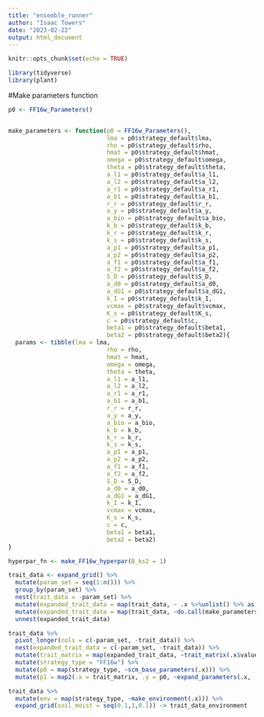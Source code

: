 ```yaml
---
title: "ensemble_runner"
author: "Isaac Towers"
date: "2023-02-22"
output: html_document
---
```


```r
knitr::opts_chunk$set(echo = TRUE)
```

```r
library(tidyverse)
library(plant)
```

#Make parameters function

```r
p0 <- FF16w_Parameters()


make_parameters <- function(p0 = FF16w_Parameters(),
                            lma = p0$strategy_default$lma,
                            rho = p0$strategy_default$rho,
                            hmat = p0$strategy_default$hmat,
                            omega = p0$strategy_default$omega,
                            theta = p0$strategy_default$theta,
                            a_l1 = p0$strategy_default$a_l1,
                            a_l2 = p0$strategy_default$a_l2,
                            a_r1 = p0$strategy_default$a_r1,
                            a_b1 = p0$strategy_default$a_b1,
                            r_r = p0$strategy_default$r_r,
                            a_y = p0$strategy_default$a_y,
                            a_bio = p0$strategy_default$a_bio,
                            k_b = p0$strategy_default$k_b,
                            k_r = p0$strategy_default$k_r,
                            k_s = p0$strategy_default$k_s,
                            a_p1 = p0$strategy_default$a_p1,
                            a_p2 = p0$strategy_default$a_p2,
                            a_f1 = p0$strategy_default$a_f1,
                            a_f2 = p0$strategy_default$a_f2,
                            S_D = p0$strategy_default$S_D,
                            a_d0 = p0$strategy_default$a_d0,
                            a_dG1 = p0$strategy_default$a_dG1,
                            k_I = p0$strategy_default$k_I,
                            vcmax = p0$strategy_default$vcmax,
                            K_s = p0$strategy_default$K_s,
                            c = p0$strategy_default$c,
                            beta1 = p0$strategy_default$beta1,
                            beta2 = p0$strategy_default$beta2){
  params <- tibble(lma = lma,
                            rho = rho,
                            hmat = hmat,
                            omega = omega,
                            theta = theta,
                            a_l1 = a_l1,
                            a_l2 = a_l2,
                            a_r1 = a_r1,
                            a_b1 = a_b1,
                            r_r = r_r,
                            a_y = a_y,
                            a_bio = a_bio,
                            k_b = k_b,
                            k_r = k_r,
                            k_s = k_s,
                            a_p1 = a_p1,
                            a_p2 = a_p2,
                            a_f1 = a_f1,
                            a_f2 = a_f2,
                            S_D = S_D,
                            a_d0 = a_d0,
                            a_dG1 = a_dG1,
                            k_I = k_I,
                            vcmax = vcmax,
                            K_s = K_s,
                            c = c,
                            beta1 = beta1,
                            beta2 = beta2)
}
```

```r
hyperpar_fn <- make_FF16w_hyperpar(B_ks2 = 1)
```


```r
trait_data <- expand_grid() %>%
  mutate(param_set = seq(1:n())) %>%
  group_by(param_set) %>%
  nest(trait_data = -param_set) %>% 
  mutate(expanded_trait_data = map(trait_data, ~ .x %>%unlist() %>% as.list())) %>%
  mutate(expanded_trait_data = map(trait_data, ~do.call(make_parameters, .x))) %>%
  unnest(expanded_trait_data)
```


```r
trait_data %>%
  pivot_longer(cols = c(-param_set, -trait_data)) %>%
  nest(expanded_trait_data = c(-param_set, -trait_data)) %>%
  mutate(trait_matrix = map(expanded_trait_data, ~trait_matrix(.x$value, .x$name))) %>%
  mutate(strategy_type = "FF16w") %>%
  mutate(p0 = map(strategy_type, ~scm_base_parameters(.x))) %>%
  mutate(p1 = map2(.x = trait_matrix, .y = p0, ~expand_parameters(.x, .y, hyperpar = hyperpar_fn, birth_rate_list = 2)))-> trait_data
```

```r
trait_data %>%
  mutate(env = map(strategy_type, ~make_environment(.x))) %>%
  expand_grid(soil_moist = seq(0.1,1,0.1)) -> trait_data_environment
```
